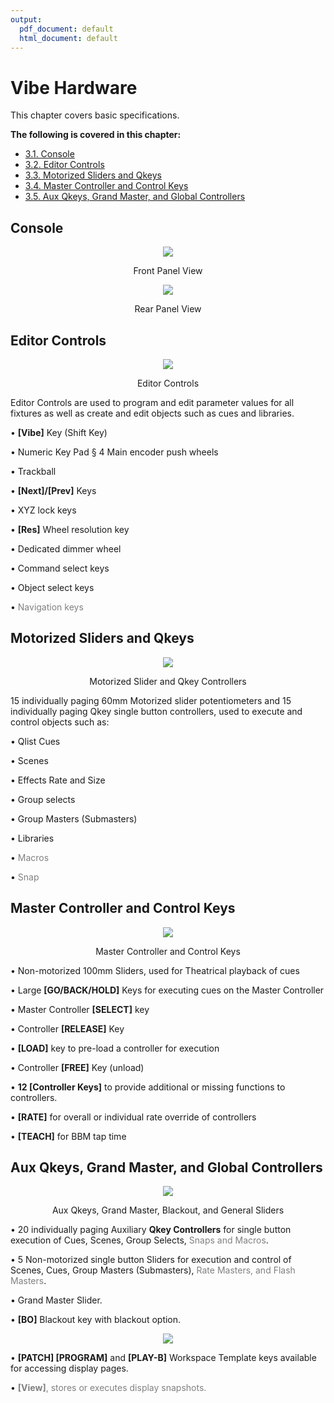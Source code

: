 ```yaml
---
output:
  pdf_document: default
  html_document: default
---
```



# Vibe Hardware

This chapter covers basic specifications.

**The following is covered in this chapter:**

-   [3.1. Console](https://vibemanual.compulite.com/vibe-hardware.html#console)
-   [3.2. Editor Controls](https://vibemanual.compulite.com/vibe-hardware.html#editor-controls)
-   [3.3. Motorized Sliders and Qkeys](https://vibemanual.compulite.com/vibe-hardware.html#motorized-sliders-and-qkeys)
-   [3.4. Master Controller and Control Keys](https://vibemanual.compulite.com/vibe-hardware.html#master-controller-and-control-keys)
-   [3.5. Aux Qkeys, Grand Master, and Global Controllers](https://vibemanual.compulite.com/vibe-hardware.html#aux-qkeys-grand-master-and-global-controllers)


## Console

<p align="center">
  <img width="" height="" src="https://files.gitbook.com/v0/b/gitbook-x-prod.appspot.com/o/spaces%2F3kS90tLsADGm1ocbe7q9%2Fuploads%2FoXar4XEyvpm48DVT7GxC%2F3.1.webp?alt=media&token=2b25b3aa-fc22-45b1-a018-bd5bfe5ec5a7"> 
</p>
<p align=center> Front Panel View</p>



<p align="center">
  <img width="" height="" src="https://files.gitbook.com/v0/b/gitbook-x-prod.appspot.com/o/spaces%2F3kS90tLsADGm1ocbe7q9%2Fuploads%2FQ7Yp9gAyO9rW9YbcenEq%2F3.png?alt=media&token=b1b77950-f160-4efb-8ec7-a7d1d666720d"> 
</p>
<p align=center> Rear Panel View</p>





## Editor Controls

<p align="center">
  <img width="" height="" src="https://files.gitbook.com/v0/b/gitbook-x-prod.appspot.com/o/spaces%2F3kS90tLsADGm1ocbe7q9%2Fuploads%2FJOCXTVt329PaiHlLxdDM%2F3.2.webp?alt=media&token=e05ff57b-0114-43e5-851a-2980421d8225">
</p>
<p align=center> Editor Controls</p>

Editor Controls are used to program and edit parameter values for all fixtures as well as create and edit objects such as cues and libraries.
 
 • **[Vibe]** Key (Shift Key)
 
 • Numeric Key Pad § 4 Main encoder push wheels
 
 • Trackball
 
 • **[Next]/[Prev]** Keys
 
 • XYZ lock keys
 
 • **[Res]** Wheel resolution key
 
 • Dedicated dimmer wheel
 
 • Command select keys
 
 • Object select keys
 
 • <span style="color:Gray">Navigation keys</span>

## Motorized Sliders and Qkeys

<p align="center">
  <img width="" height="" src="https://files.gitbook.com/v0/b/gitbook-x-prod.appspot.com/o/spaces%2F3kS90tLsADGm1ocbe7q9%2Fuploads%2FxsWfMbqMqt1HoY8RjkUG%2F3.3.webp?alt=media&token=88f965be-30de-4ae9-bc05-77a7b881cf97"> 
</p>

<p align=center> Motorized Slider and Qkey Controllers</p>

 15 individually paging 60mm Motorized slider potentiometers and 15 individually paging Qkey single button controllers, used to execute and control objects such as: 

• Qlist Cues
 
 • Scenes
 
 • Effects Rate and Size
 
 • Group selects
 
 • Group Masters (Submasters)
 
 • Libraries
 
 • <span style="color:Gray">Macros</span>
 
 • <span style="color:Gray">Snap</span>


## Master Controller and Control Keys

<p align="center">
  <img width="" height="" src="https://files.gitbook.com/v0/b/gitbook-x-prod.appspot.com/o/spaces%2F3kS90tLsADGm1ocbe7q9%2Fuploads%2FeKxmo9RyqPKPWmOtQUtI%2F3.4.webp?alt=media&token=f13a5178-75d3-4156-8951-e33ff77ddc53"> 
</p>

<p align=center> Master Controller and Control Keys</p>

 • Non-motorized 100mm Sliders, used for Theatrical playback of cues
 
 • Large **[GO/BACK/HOLD]** Keys for executing cues on the Master Controller
 
 • Master Controller **[SELECT]** key
 
 • Controller **[RELEASE]** Key
 
 • **[LOAD]** key to pre-load a controller for execution
 
 • Controller **[FREE]** Key (unload)
 
 • **12 [Controller Keys]** to provide additional or missing functions to controllers.
 
 • **[RATE]** for overall or individual rate override of controllers
 
 • **[TEACH]** for BBM tap time


## Aux Qkeys, Grand Master, and Global Controllers

<p align="center">
  <img src="https://files.gitbook.com/v0/b/gitbook-x-prod.appspot.com/o/spaces%2F3kS90tLsADGm1ocbe7q9%2Fuploads%2F0sZ9sO4ZJRnSUlSMY8jv%2F3.5.webp?alt=media&token=35001380-7789-4973-bd6a-e0c6eeeb6edb">
</p>

<p align=center> Aux Qkeys, Grand Master, Blackout, and General Sliders</p>

 • 20 individually paging Auxiliary **Qkey Controllers** for single button execution of Cues, Scenes, Group Selects,   <span style="color:Gray">Snaps and Macros</span>.
 
 • 5 Non-motorized single button Sliders for execution and control of Scenes, Cues, Group Masters (Submasters), <span style="color:Gray">Rate Masters, and Flash Masters</span>.
 
 • Grand Master Slider.
 
 • **[BO]** Blackout key with blackout option.

<p align="center">
  <img src="https://files.gitbook.com/v0/b/gitbook-x-prod.appspot.com/o/spaces%2F3kS90tLsADGm1ocbe7q9%2Fuploads%2FRmMcKxsyaEiRpBhi3sGs%2F3.5.1.webp?alt=media&token=599ec487-dcbf-42f0-bbb7-4652f10a0390">
</p>

 • **[PATCH] [PROGRAM]** and **[PLAY-B]** Workspace Template keys available for accessing display pages.
 
 • <span style="color:Gray">**[View]**, stores or executes display snapshots.</span>

